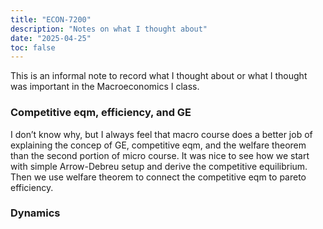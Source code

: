 ```yaml
---
title: "ECON-7200"
description: "Notes on what I thought about"
date: "2025-04-25"
toc: false
---
```


This is an informal note to record what I thought about or what I thought was important in the Macroeconomics I class.

### Competitive eqm, efficiency, and GE

I don't know why, but I always feel that macro course does a better job of explaining the concep of GE, competitive eqm, and the welfare theorem than the second portion of micro course. It was nice to see how we start with simple Arrow-Debreu setup and derive the competitive equilibrium. Then we use welfare theorem to connect the competitive eqm to pareto efficiency.

### Dynamics